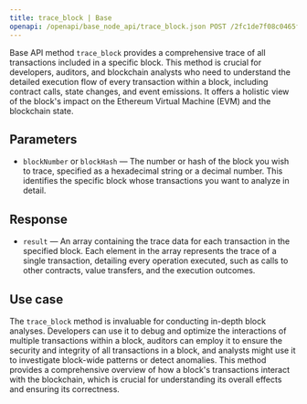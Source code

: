 ---
title: trace_block | Base
openapi: /openapi/base_node_api/trace_block.json POST /2fc1de7f08c0465f6a28e3c355e0cb14
---

Base API method `trace_block` provides a comprehensive trace of all transactions included in a specific block. This method is crucial for developers, auditors, and blockchain analysts who need to understand the detailed execution flow of every transaction within a block, including contract calls, state changes, and event emissions. It offers a holistic view of the block's impact on the Ethereum Virtual Machine (EVM) and the blockchain state.

## Parameters

* `blockNumber` or `blockHash` — The number or hash of the block you wish to trace, specified as a hexadecimal string or a decimal number. This identifies the specific block whose transactions you want to analyze in detail.

## Response

* `result` — An array containing the trace data for each transaction in the specified block. Each element in the array represents the trace of a single transaction, detailing every operation executed, such as calls to other contracts, value transfers, and the execution outcomes.

## Use case

The `trace_block` method is invaluable for conducting in-depth block analyses. Developers can use it to debug and optimize the interactions of multiple transactions within a block, auditors can employ it to ensure the security and integrity of all transactions in a block, and analysts might use it to investigate block-wide patterns or detect anomalies. This method provides a comprehensive overview of how a block's transactions interact with the blockchain, which is crucial for understanding its overall effects and ensuring its correctness.
